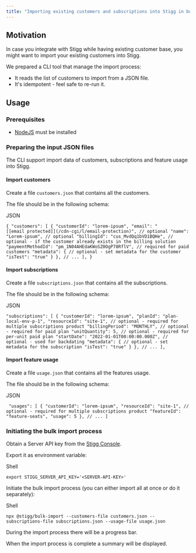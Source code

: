 ```yaml
---
title: "Importing existing customers and subscriptions into Stigg in bulk"
---
```


## Motivation

In case you integrate with Stigg while having existing customer base, you might want to import your existing customers into Stigg.

We prepared a CLI tool that manage the import process:

* It reads the list of customers to import from a JSON file.
* It's idempotent - feel safe to re-run it.

## Usage

### Prerequisites

* [NodeJS](https://nodejs.org/en/download/) must be installed

### Preparing the input JSON files

The CLI support import data of customers, subscriptions and feature usage into Stigg.

#### Import customers

Create a file `customers.json` that contains all the customers.

The file should be in the following schema:

JSON

`{
  "customers": [
    {
      "customerId": "lorem-ipsum",
      "email": "[[email protected]](/cdn-cgi/l/email-protection)", // optional
      "name": "Lorem-ipsum", // optional
      "billingId": "cus_MvdQq1bVD1BQHe", // optional - if the customer already exists in the billing solution
      "paymentMethodId": "pm_1N04AHEdaKWoSZ0OgP78RflV", // required for paid customers
      "metadata": { // optional - set metadata for the customer
        "isTest": "true"
      }
    },
    // ...
  ],
}
`

#### Import subscriptions

Create a file `subscriptions.json` that contains all the subscriptions.

The file should be in the following schema:

JSON

`"subscriptions": [
    {
      "customerId": "lorem-ipsum",
      "planId": "plan-local-env-p-1",
      "resourceId": "site-1", // optional - required for multiple subscriptions product
      "billingPeriod": "MONTHLY", // optional - required for paid plan
      "unitQuantity": 5, // optional - required for per-unit paid plan
      "startDate": "2022-01-01T00:00:00.000Z", // optional - used for backdating
      "metadata": { // optional - set metadata for the subscription
        "isTest": "true"
      }
    },
    // ...
  ],
`

#### Import feature usage

Create a file `usage.json` that contains all the features usage.

The file should be in the following schema:

JSON

`  "usages": [
    {
      "customerId": "lorem-ipsum",
      "resourceId": "site-1", // optional - required for multiple subscriptions product
      "featureId": "feature-seats",
      "usage": 5
    },
    // ...
  ]
`

### Initiating the bulk import process

Obtain a Server API key from the [Stigg Console](https://app.stigg.io/account/settings).

Export it as environment variable: 

Shell

`export STIGG_SERVER_API_KEY='<SERVER-API-KEY>'
`

Initiate the bulk import process (you can either import all at once or do it separately):

Shell

`npx @stigg/bulk-import --customers-file customers.json --subscriptions-file subscriptions.json --usage-file usage.json
`

During the import process there will be a progress bar.

When the import process is complete a summary will be displayed.